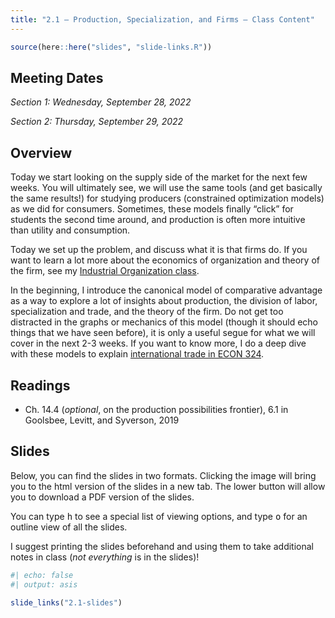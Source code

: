```yaml
---
title: "2.1 — Production, Specialization, and Firms — Class Content"
---
```


```r
source(here::here("slides", "slide-links.R"))
```

::: {.callout-note appearance=minimal}
# Meeting Dates
*Section 1: Wednesday, September 28, 2022*

*Section 2: Thursday, September 29, 2022*
:::

## <i class="fas fa-info-circle fa-lg"></i> Overview

Today we start looking on the supply side of the market for the next few weeks. You will ultimately see, we will use the same tools (and get basically the same results!) for studying producers (constrained optimization models) as we did for consumers. Sometimes, these models finally "click" for students the second time around, and production is often more intuitive than utility and consumption.

Today we set up the problem, and discuss what it is that firms do. If you want to learn a lot more about the economics of organization and theory of the firm, see my [Industrial Organization class](https://ios20.classes.ryansafner.com).

In the beginning, I introduce the canonical model of comparative advantage as a way to explore a lot of insights about production, the division of labor, specialization and trade, and the theory of the firm. Do not get too distracted in the graphs or mechanics of this model (though it should echo things that we have seen before), it is only a useful segue for what we will cover in the next 2-3 weeks. If you want to know more, I do a deep dive with these models to explain [international trade in ECON 324](https://tradef20.classes.ryansafner.com).

## <i class="fas fa-book-reader fa-lg"></i> Readings

- <i class="fas fa-book"></i> Ch. 14.4 (*optional*, on the production possibilities frontier), 6.1 in Goolsbee, Levitt, and Syverson, 2019

## <i class="fas fa-chalkboard-teacher"></i> Slides

Below, you can find the slides in two formats. Clicking the image will bring you to the html version of the slides in a new tab. The lower button will allow you to download a PDF version of the slides. 

::: callout-tip
You can type <kbd>h</kbd> to see a special list of viewing options, and type <kbd>o</kbd> for an outline view of all the slides.
:::

I suggest printing the slides beforehand and using them to take additional notes in class (*not everything* is in the slides)!

```r
#| echo: false
#| output: asis

slide_links("2.1-slides")
```

